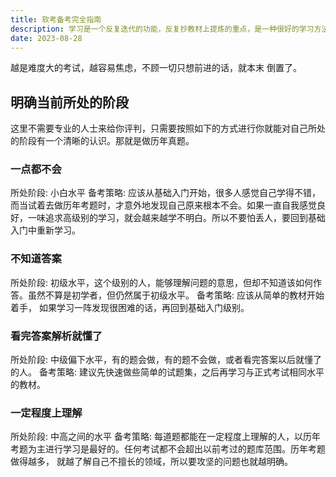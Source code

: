 ```yaml
---
title: 软考备考完全指南
description: 学习是一个反复迭代的功能，反复抄教材上提炼的重点，是一种很好的学习方法。学习、总结、提炼、反复练习，是学习的最佳方式。
date: 2023-08-28
---
```


<Callout type="success">
越是难度大的考试，越容易焦虑，不顾一切只想前进的话，就本末 倒置了。

</Callout>

## 明确当前所处的阶段

这里不需要专业的人士来给你评判，只需要按照如下的方式进行你就能对自己所处的阶段有一个清晰的认识。那就是做历年真题。

### 一点都不会

所处阶段: 小白水平
备考策略: 应该从基础入门开始，很多人感觉自己学得不错，而当试着去做历年考题时，才意外地发现自己原来根本不会。如果一直自我感觉良好，一味追求高级别的学习，就会越来越学不明白。所以不要怕丢人，要回到基础入门中重新学习。

### 不知道答案

所处阶段: 初级水平，这个级别的人，能够理解问题的意思，但却不知道该如何作答。虽然不算是初学者，但仍然属于初级水平。
备考策略: 应该从简单的教材开始着手， 如果学习一阵发现很困难的话，再回到基础入门级别。

### 看完答案解析就懂了

所处阶段: 中级偏下水平，有的题会做，有的题不会做，或者看完答案以后就懂了的人。
备考策略: 建议先快速做些简单的试题集，之后再学习与正式考试相同水平的教材。

### 一定程度上理解

所处阶段: 中高之间的水平
备考策略: 每道题都能在一定程度上理解的人，以历年考题为主进行学习是最好的。任何考试都不会超出以前考过的题库范围。历年考题做得越多， 就越了解自己不擅长的领域，所以要攻坚的问题也就越明确。

